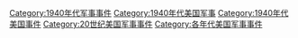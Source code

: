 [[Category:1940年代军事事件|Category:1940年代军事事件]]
[[Category:1940年代美国军事|Category:1940年代美国军事]]
[[Category:1940年代美国事件|Category:1940年代美国事件]]
[[Category:20世纪美国军事事件|Category:20世纪美国军事事件]]
[[Category:各年代美国军事事件|Category:各年代美国军事事件]]